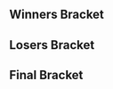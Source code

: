 {{tabs static
|name1=Overview
|link1=Smash Ain't Dead 3
|name2=Singles Top 24
|link2=Smash Ain't Dead 3/Singles Top 24
|This=2
}}
<!-- Generated with http://tournament-nub.rhcloud.com/toliquipedia -->

==Winners Bracket==
{{32DEWBracketA
|r1m1p1=Armada |r1m1p1flag=se |r1m1p1score=W |r1m1win=1
|r1m1p2=Bye |r1m1p2flag= |r1m1p2score=-

|r1m2p1=Luigimistu |r1m2p1flag= |r1m2p1score= |r1m2win=2
|r1m2p2=Tammo |r1m2p2flag= |r1m2p2score={{win}}

|r1m3p1=L-J |r1m3p1flag=gb |r1m3p1score=W |r1m3win=1
|r1m3p2=Bye |r1m3p2flag= |r1m3p2score=-

|r1m4p1=Deathgazer |r1m4p1flag=gb |r1m4p1score={{win}} |r1m4win=1
|r1m4p2=A.C |r1m4p2flag= |r1m4p2score=

|r1m5p1=Professor Pro |r1m5p1flag=gb |r1m5p1score=W |r1m5win=1
|r1m5p2=Bye |r1m5p2flag= |r1m5p2score=-

|r1m6p1=GM Sean |r1m6p1flag= |r1m6p1score={{win}} |r1m6win=1
|r1m6p2=TChang |r1m6p2flag= |r1m6p2score=

|r1m7p1=VA |r1m7p1flag=gb |r1m7p1score=W |r1m7win=1
|r1m7p2=Bye |r1m7p2flag= |r1m7p2score=-

|r1m8p1=SchlimmShady |r1m8p1flag=de |r1m8p1score={{win}} |r1m8win=1
|r1m8p2=Beast |r1m8p2flag= |r1m8p2score=

|r1m9p1=Ice |r1m9p1flag=de |r1m9p1score=W |r1m9win=1
|r1m9p2=Bye |r1m9p2flag= |r1m9p2score=-

|r1m10p1=JJL |r1m10p1flag= |r1m10p1score= |r1m10win=2
|r1m10p2=Kip |r1m10p2flag= |r1m10p2score={{win}}

|r1m11p1=X1 |r1m11p1flag=gb |r1m11p1score=W |r1m11win=1
|r1m11p2=Bye |r1m11p2flag= |r1m11p2score=-

|r1m12p1=Jolteon |r1m12p1flag=gb |r1m12p1score= |r1m12win=2
|r1m12p2=Willz |r1m12p2flag=gb |r1m12p2score={{win}}

|r1m13p1=Fuzzyness |r1m13p1flag=gb |r1m13p1score=W |r1m13win=1
|r1m13p2=Bye |r1m13p2flag= |r1m13p2score=-

|r1m14p1=Swizzy |r1m14p1flag= |r1m14p1score= |r1m14win=2
|r1m14p2=Unreal |r1m14p2flag= |r1m14p2score={{win}}

|r1m15p1=Tekk |r1m15p1flag=fr |r1m15p1score=W |r1m15win=1
|r1m15p2=Bye |r1m15p2flag= |r1m15p2score=-

|r1m16p1=Alpha Dash |r1m16p1flag=gb |r1m16p1score={{win}} |r1m16win=1
|r1m16p2=Winsk |r1m16p2flag= |r1m16p2score=

|r2m1p1=Armada |r2m1p1flag=se |r2m1p1score={{win}} |r2m1win=1
|r2m1p2=Tammo |r2m1p2flag= |r2m1p2score=

|r2m2p1=L-J |r2m2p1flag=gb |r2m2p1score= |r2m2win=2
|r2m2p2=Deathgazer |r2m2p2flag=gb |r2m2p2score={{win}}

|r2m3p1=Professor Pro |r2m3p1flag=gb |r2m3p1score={{win}} |r2m3win=1
|r2m3p2=GM Sean |r2m3p2flag= |r2m3p2score=

|r2m4p1=VA |r2m4p1flag=gb |r2m4p1score={{win}} |r2m4win=1
|r2m4p2=SchlimmShady |r2m4p2flag=de |r2m4p2score=

|r2m5p1=Ice |r2m5p1flag=de |r2m5p1score={{win}} |r2m5win=1
|r2m5p2=Kip |r2m5p2flag= |r2m5p2score=

|r2m6p1=X1 |r2m6p1flag=gb |r2m6p1score={{win}} |r2m6win=1
|r2m6p2=Willz |r2m6p2flag=gb |r2m6p2score=

|r2m7p1=Fuzzyness |r2m7p1flag=gb |r2m7p1score={{win}} |r2m7win=1
|r2m7p2=Unreal |r2m7p2flag= |r2m7p2score=

|r2m8p1=Tekk |r2m8p1flag=fr |r2m8p1score={{win}} |r2m8win=1
|r2m8p2=Alpha Dash |r2m8p2flag=gb |r2m8p2score=

|r3m1p1=Armada |r3m1p1flag=se |r3m1p1score={{win}} |r3m1win=1
|r3m1p2=Deathgazer |r3m1p2flag=gb |r3m1p2score=

|r3m2p1=Professor Pro |r3m2p1flag=gb |r3m2p1score={{win}} |r3m2win=1
|r3m2p2=VA |r3m2p2flag=gb |r3m2p2score=

|r3m3p1=Ice |r3m3p1flag=de |r3m3p1score={{win}} |r3m3win=1
|r3m3p2=X1 |r3m3p2flag=gb |r3m3p2score=

|r3m4p1=Fuzzyness |r3m4p1flag=gb |r3m4p1score={{win}} |r3m4win=1
|r3m4p2=Tekk |r3m4p2flag=fr |r3m4p2score=

|r4m1p1=Armada |r4m1p1flag=se |r4m1p1score={{win}} |r4m1win=1
|r4m1p2=Professor Pro |r4m1p2flag=gb |r4m1p2score=

|r4m2p1=Ice |r4m2p1flag=de |r4m2p1score={{win}} |r4m2win=1
|r4m2p2=Fuzzyness |r4m2p2flag=gb |r4m2p2score=
}}

==Losers Bracket==
{{32DELBracketSmwA
|tourneylink=Smash Ain't Dead 3
|tourneyname=Smash Ain't Dead 3
|l1placement=25-32
|l2placement=17-24
|l3placement=13-16
|l4placement=9-12
|l5placement=7-8
|l6placement=5-6

|l1m1p1=Bye |l1m1p1flag= |l1m1p1score=- |l1m1win=2
|l1m1p2=Luigimistu |l1m1p2flag= |l1m1p2score=W

|l1m2p1=Bye |l1m2p1flag= |l1m2p1score=- |l1m2win=2
|l1m2p2=A.C |l1m2p2flag= |l1m2p2score=W

|l1m3p1=Bye |l1m3p1flag= |l1m3p1score=- |l1m3win=2
|l1m3p2=TChang |l1m3p2flag= |l1m3p2score=W

|l1m4p1=Bye |l1m4p1flag= |l1m4p1score=- |l1m4win=2
|l1m4p2=Beast |l1m4p2flag= |l1m4p2score=W

|l1m5p1=Bye |l1m5p1flag= |l1m5p1score=- |l1m5win=2
|l1m5p2=JJL |l1m5p2flag= |l1m5p2score=W

|l1m6p1=Bye |l1m6p1flag= |l1m6p1score=- |l1m6win=2
|l1m6p2=Jolteon |l1m6p2flag=gb |l1m6p2score=W

|l1m7p1=Bye |l1m7p1flag= |l1m7p1score=- |l1m7win=2
|l1m7p2=Swizzy |l1m7p2flag= |l1m7p2score=W

|l1m8p1=Bye |l1m8p1flag= |l1m8p1score=- |l1m8win=2
|l1m8p2=Winsk |l1m8p2flag= |l1m8p2score=W

|l2m1p1=Alpha Dash |l2m1p1flag=gb |l2m1p1score={{win}} |l2m1win=1
|l2m1p2=Luigimistu |l2m1p2flag= |l2m1p2score=

|l2m2p1=Unreal |l2m2p1flag= |l2m2p1score={{win}} |l2m2win=1
|l2m2p2=A.C |l2m2p2flag= |l2m2p2score=

|l2m3p1=Willz |l2m3p1flag=gb |l2m3p1score= |l2m3win=2
|l2m3p2=TChang |l2m3p2flag= |l2m3p2score={{win}}

|l2m4p1=Kip |l2m4p1flag= |l2m4p1score={{win}} |l2m4win=1
|l2m4p2=Beast |l2m4p2flag= |l2m4p2score=

|l2m5p1=SchlimmShady |l2m5p1flag=de |l2m5p1score={{win}} |l2m5win=1
|l2m5p2=JJL |l2m5p2flag= |l2m5p2score=

|l2m6p1=GM Sean |l2m6p1flag= |l2m6p1score= |l2m6win=2
|l2m6p2=Jolteon |l2m6p2flag=gb |l2m6p2score={{win}}

|l2m7p1=L-J |l2m7p1flag=gb |l2m7p1score={{win}} |l2m7win=1
|l2m7p2=Swizzy |l2m7p2flag= |l2m7p2score=

|l2m8p1=Tammo |l2m8p1flag= |l2m8p1score={{win}} |l2m8win=1
|l2m8p2=Winsk |l2m8p2flag= |l2m8p2score=

|l3m1p1=Alpha Dash |l3m1p1flag=gb |l3m1p1score={{win}} |l3m1win=1
|l3m1p2=Unreal |l3m1p2flag= |l3m1p2score=

|l3m2p1=TChang |l3m2p1flag= |l3m2p1score={{win}} |l3m2win=1
|l3m2p2=Kip |l3m2p2flag= |l3m2p2score=

|l3m3p1=SchlimmShady |l3m3p1flag=de |l3m3p1score={{win}} |l3m3win=1
|l3m3p2=Jolteon |l3m3p2flag=gb |l3m3p2score=

|l3m4p1=L-J |l3m4p1flag=gb |l3m4p1score={{win}} |l3m4win=1
|l3m4p2=Tammo |l3m4p2flag= |l3m4p2score=

|l4m1p1=VA |l4m1p1flag=gb |l4m1p1score={{win}} |l4m1win=1
|l4m1p2=Alpha Dash |l4m1p2flag=gb |l4m1p2score=

|l4m2p1=Deathgazer |l4m2p1flag=gb |l4m2p1score={{win}} |l4m2win=1
|l4m2p2=TChang |l4m2p2flag= |l4m2p2score=

|l4m3p1=Tekk |l4m3p1flag=fr |l4m3p1score={{win}} |l4m3win=1
|l4m3p2=SchlimmShady |l4m3p2flag=de |l4m3p2score=

|l4m4p1=X1 |l4m4p1flag=gb |l4m4p1score= |l4m4win=2
|l4m4p2=L-J |l4m4p2flag=gb |l4m4p2score={{win}}

|l5m1p1=VA |l5m1p1flag=gb |l5m1p1score={{win}} |l5m1win=1
|l5m1p2=Deathgazer |l5m1p2flag=gb |l5m1p2score=

|l5m2p1=Tekk |l5m2p1flag=fr |l5m2p1score={{win}} |l5m2win=1
|l5m2p2=L-J |l5m2p2flag=gb |l5m2p2score=

|l6m1p1=Fuzzyness |l6m1p1flag=gb |l6m1p1score={{win}} |l6m1win=1
|l6m1p2=VA |l6m1p2flag=gb |l6m1p2score=

|l6m2p1=Professor Pro |l6m2p1flag=gb |l6m2p1score={{win}} |l6m2win=1
|l6m2p2=Tekk |l6m2p2flag=fr |l6m2p2score=
}}

<onlyinclude>
==Final Bracket==
{{DEFinalSmwBracket
|tourneylink=Smash Ain't Dead 3
|tourneyname=Smash Ain't Dead 3
|l1placement=4
|r2placement=3
|r3loserplacement=2
|r3winnerplacement=1

<!-- FROM WINNERS -->
|r1m1p1=Armada |r1m1p1flag=se |r1m1p1score={{win}} |r1m1win=1
|r1m1p2=Ice |r1m1p2flag=de |r1m1p2score=

<!-- FROM LOSERS -->
|l1m1p1=Fuzzyness |l1m1p1flag=gb |l1m1p1score={{win}} |l1m1win=1
|l1m1p2=Professor Pro |l1m1p2flag=gb |l1m1p2score=

<!-- LOSERS FINALS -->
|r2m1p1=Ice |r2m1p1flag=de |r2m1p1score={{win}} |r2m1win=1
|r2m1p2=Fuzzyness |r2m1p2flag=gb |r2m1p2score=

<!-- GRAND FINALS -->
|r3m1p1=Armada |r3m1p1flag=se |r3m1p1score={{win}} |r3m1win=1
|r3m1p2=Ice |r3m1p2flag=de |r3m1p2score=
}}
</onlyinclude>
